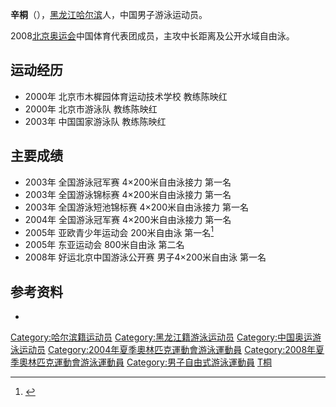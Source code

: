{{noteTA|G1=Aquatics}}
{{Infobox Swimmer
| swimmername = 辛桐
| image =
| imagesize =
| caption =
| fullname = 辛桐
| nicknames =
| nationality = {{PRC}}
| strokes = 自由泳
| club = 北京市游泳队
| collegeteam =
| birth_date = {{birth date and age|1987|1|6}}
| birth_place = {{CHN}}[[黑龙江省|黑龙江省]][[哈尔滨市|哈尔滨市]]
| height = 183 cm
| weight = 67 kg
}}
'''辛桐'''（{{bd|1987年|1月6日|||X}}），[[黑龙江省|黑龙江]][[哈尔滨市|哈尔滨]]人，中国男子游泳运动员。

2008[[2008年夏季奥林匹克运动会|北京奥运会]]中国体育代表团成员，主攻中长距离及公开水域自由泳。

== 运动经历 ==

* 2000年 北京市木樨园体育运动技术学校 教练陈映红
* 2000年 北京市游泳队 教练陈映红
* 2003年 中国国家游泳队 教练陈映红

== 主要成绩 ==

* 2003年 全国游泳冠军赛 4×200米自由泳接力 第一名
* 2003年 全国游泳锦标赛 4×200米自由泳接力 第一名
* 2003年 全国游泳短池锦标赛 4×200米自由泳接力 第一名
* 2004年 全国游泳冠军赛 4×200米自由泳接力 第一名
* 2005年 亚欧青少年运动会 200米自由泳 第一名<ref>{{cite news |title=辛桐 |url=http://www.china.com.cn/sport/zhuanti/2008ay/txt/2008-07/26/content_16076115.htm |work=中国网 |date=2008-07-26 |accessdate=2009-08-13 }}</ref>
* 2005年 东亚运动会 800米自由泳 第二名
* 2008年 好运北京中国游泳公开赛 男子4×200米自由泳 第一名

== 参考资料 ==

<div class="references-small">
<references/>
* {{cite web |url=http://2008teamchina.olympic.cn/index.php/personview/persons/1295 |title=2008北京奥运会中国体育代表团成员名录 |accessdate=2009-08-13 |publisher=[[中国奥委会|中国奥委会]] |archive-date=2015-09-07 |archive-url=https://web.archive.org/web/20150907115249/http://2008teamchina.olympic.cn/index.php/personview/persons/1295 |dead-url=no }}
</div>

{{2008 China Olympic Swimming Team}}
{{2004 China Olympic Swimming Team}}

{{DEFAULTSORT:X}}
[[Category:哈尔滨籍运动员|Category:哈尔滨籍运动员]]
[[Category:黑龙江籍游泳运动员|Category:黑龙江籍游泳运动员]]
[[Category:中国奥运游泳运动员|Category:中国奥运游泳运动员]]
[[Category:2004年夏季奧林匹克運動會游泳運動員|Category:2004年夏季奧林匹克運動會游泳運動員]]
[[Category:2008年夏季奧林匹克運動會游泳運動員|Category:2008年夏季奧林匹克運動會游泳運動員]]
[[Category:男子自由式游泳運動員|Category:男子自由式游泳運動員]]
[[Category:辛姓|T桐]]

{{游泳人物小作品}}